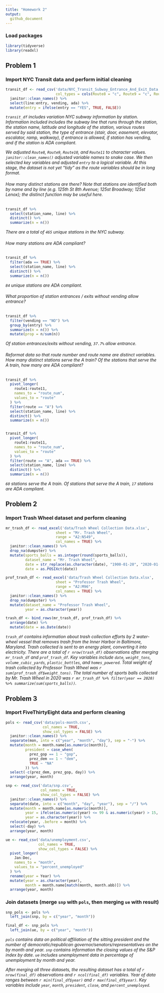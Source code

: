 ```yaml
---
title: "Homework 2"
output:   
  github_document
---
```


### Load packages
```r
library(tidyverse)
library(readxl)
```

## Problem 1

### Import NYC Transit data and perform initial cleaning
```r
transit_df <- read_csv('data/NYC_Transit_Subway_Entrance_And_Exit_Data.csv',
                       col_types = cols(Route8 = "c", Route9 = "c", Route10 = "c", Route11 = "c")) %>%
  janitor::clean_names() %>%
  select(line:entry, vending, ada) %>%
  mutate(entry = ifelse(entry == "YES", TRUE, FALSE))
```

*`transit_df` includes variation NYC subway information by station. Information included includes the subway line that runs through the station, the station name, latitude and longitude of the station, various routes served by said station, the type of entrance (stair, door, easement, elevator, escalator, ramp, walkway), if entrance is allowed, if station has vending, and if the station is ADA compliant.* 

*We adjusted `Route8`, `Route9`, `Route10`, and `Route11` to character values. `janitor::clean_names()` adjusted variable names to snake case. We then selected key variables and adjusted `entry` to a logical variable. At this stage, the dataset is not yet "tidy" as the route variables should be in long format.*


###### How many distinct stations are there? Note that stations are identified both by name and by line (e.g. 125th St 8th Avenue; 125st Broadway; 125st Lenox); the distinct function may be useful here.
```r
transit_df %>% 
  select(station_name, line) %>%
  distinct() %>%
  summarize(n = n())
```
*There are a total of `465` unique stations in the NYC subway.*

###### How many stations are ADA compliant?
```r
transit_df %>%
  filter(ada == TRUE) %>%
  select(station_name, line) %>%
  distinct() %>%
  summarize(n = n())
```
*`84` unique stations are ADA compliant.*

###### What proportion of station entrances / exits without vending allow entrance?
```r
transit_df %>%
  filter(vending == "NO") %>%
  group_by(entry) %>%
  summarize(n = n()) %>%
  mutate(prop = n/sum(n))
```
*Of station entrances/exits without vending, `37.7%` allow entrance.*

###### Reformat data so that route number and route name are distinct variables. How many distinct stations serve the A train? Of the stations that serve the A train, how many are ADA compliant?
```r
transit_df %>%
  pivot_longer(
    route1:route11,
    names_to = "route_num",
    values_to = "route"
  ) %>%
  filter(route == "A") %>%
  select(station_name, line) %>%
  distinct() %>%
  summarize(n = n())


transit_df %>%
  pivot_longer(
    route1:route11,
    names_to = "route_num",
    values_to = "route"
  ) %>%
  filter(route == "A", ada == TRUE) %>%
  select(station_name, line) %>%
  distinct() %>%
  summarize(n = n())
```

*`60` stations serve the A train. Of stations that serve the A train, `17` stations are ADA compliant.*

## Problem 2

### Import Trash Wheel dataset and perform cleaning
```r
mr_trash_df <- read_excel('data/Trash Wheel Collection Data.xlsx',
                       sheet = "Mr. Trash Wheel",
                       range = "A2:N549",
                       col_names = TRUE) %>%
  janitor::clean_names() %>%
  drop_na(dumpster) %>%
  mutate(sports_balls = as.integer(round(sports_balls)),
         dataset_name = "Mr. Trash Wheel",
         date = str_replace(as.character(date), "1900-01-20", "2020-01-20"),
         date = as.POSIXct(date))

prof_trash_df <- read_excel('data/Trash Wheel Collection Data.xlsx',
                       sheet = "Professor Trash Wheel",
                       range = "A2:M96",
                       col_names = TRUE) %>%
  janitor::clean_names() %>%
  drop_na(dumpster) %>%
  mutate(dataset_name = "Professor Trash Wheel",
         year = as.character(year))  

trash_df <- bind_rows(mr_trash_df, prof_trash_df) %>%
  arrange(date) %>%
  mutate(date = as.Date(date))
```

*`trash_df` contains information about trash collection efforts by 2 water-wheel vessel that removes trash from the Inner Harbor in Baltimore, Maryland. Trash collected is sent to an energy plant, converting it into electricity. There are a total of `r nrow(trash_df)` observations after merging `mr_trash_df` and `prof_trash_df`. Key variables include `date`, `weight_tons`, `volume_cubic_yards`, `plastic_bottles`, and `homes_powered`. Total weight of trash collected by Professor Trash Wheel was `r sum(prof_trash_df$weight_tons)`. The total number of sports balls collected by Mr. Trash Wheel in 2020 was `r mr_trash_df %>% filter(year == 2020) %>% summarize(sum(sports_balls))`.*

## Problem 3

### Import FiveThirtyEight data and perform cleaning
```r
pols <- read_csv('data/pols-month.csv',
                 col_names = TRUE,
                 show_col_types = FALSE) %>%
  janitor::clean_names() %>%
  separate(mon, into = c("year", "month", "day"), sep = "-") %>%
  mutate(month = month.name[as.numeric(month)],
         president = case_when(
           prez_gop == 1 ~ "gop",
           prez_dem == 1 ~ "dem",
           TRUE ~ "NA"
         )) %>%
  select(-c(prez_dem, prez_gop, day)) %>%
  arrange(year, month)

snp <- read_csv('data/snp.csv',
                col_names = TRUE,
                show_col_types = FALSE) %>%
  janitor::clean_names() %>%
  separate(date, into = c("month", "day", "year"), sep = "/") %>%
  mutate(month = month.name[as.numeric(month)],
         year = ifelse(as.numeric(year) <= 99 & as.numeric(year) > 15, as.numeric(year) + 1900, as.numeric(year) + 2000),
         year = as.character(year)) %>%
  relocate(year, .before = month) %>% 
  select(-day) %>%
  arrange(year, month)

ue <- read_csv('data/unemployment.csv',
               col_names = TRUE,
               show_col_types = FALSE) %>%
  pivot_longer(
    Jan:Dec,
    names_to = "month",
    values_to = "percent_unemployed"
  ) %>%
  rename(year = Year) %>%
  mutate(year = as.character(year),
         month = month.name[match(month, month.abb)]) %>%
  arrange(year, month)
```

### Join datasets (merge `snp` with `pols`, then merging `ue` with result)
```r
snp_pols <- pols %>% 
  left_join(snp, by = c("year", "month"))

final_df <- snp_pols %>%
  left_join(ue, by = c("year", "month"))
```

*`pols` contains data on political affiliation of the sitting president and the number of democratic/republican governor/senators/representatives on the by month and year. `snp` contains information the closing values of the  S&P index by date. `ue` includes unemployment data in percentage of unemployment by month and year.*

*After merging all three datasets, the resulting dataset has a total of `r nrow(final_df)` observations and `r ncol(final_df)` variables. Year of data ranges between `r min(final_df$year)` and `r max(final_df$year)`. Key variables include `year`, `month`, `president`, `close`, and `percent_unemployed`.* 

